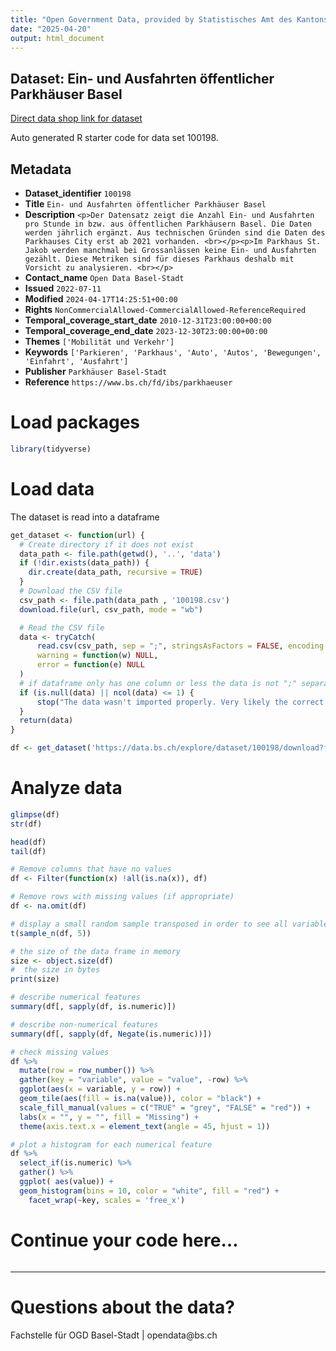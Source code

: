 ```yaml
---
title: "Open Government Data, provided by Statistisches Amt des Kantons Basel-Stadt - Fachstelle OGD"
date: "2025-04-20"
output: html_document
---
```


## Dataset: Ein- und Ausfahrten öffentlicher Parkhäuser Basel

[Direct data shop link for dataset](https://data.bs.ch/explore/dataset/100198)

Auto generated R starter code for data set 100198.

## Metadata

- **Dataset_identifier** `100198`
- **Title** `Ein- und Ausfahrten öffentlicher Parkhäuser Basel`
- **Description** `<p>Der Datensatz zeigt die Anzahl Ein- und Ausfahrten pro Stunde in bzw. aus öffentlichen Parkhäusern Basel. Die Daten werden jährlich ergänzt. Aus technischen Gründen sind die Daten des Parkhauses City erst ab 2021 vorhanden. <br></p><p>Im Parkhaus St. Jakob werden manchmal bei Grossanlässen keine Ein- und Ausfahrten gezählt. Diese Metriken sind für dieses Parkhaus deshalb mit Vorsicht zu analysieren. <br></p>`
- **Contact_name** `Open Data Basel-Stadt`
- **Issued** `2022-07-11`
- **Modified** `2024-04-17T14:25:51+00:00`
- **Rights** `NonCommercialAllowed-CommercialAllowed-ReferenceRequired`
- **Temporal_coverage_start_date** `2010-12-31T23:00:00+00:00`
- **Temporal_coverage_end_date** `2023-12-30T23:00:00+00:00`
- **Themes** `['Mobilität und Verkehr']`
- **Keywords** `['Parkieren', 'Parkhaus', 'Auto', 'Autos', 'Bewegungen', 'Einfahrt', 'Ausfahrt']`
- **Publisher** `Parkhäuser Basel-Stadt`
- **Reference** `https://www.bs.ch/fd/ibs/parkhaeuser`


# Load packages

```r

library(tidyverse)
```

# Load data

The dataset is read into a dataframe

```r
get_dataset <- function(url) {
  # Create directory if it does not exist
  data_path <- file.path(getwd(), '..', 'data')
  if (!dir.exists(data_path)) {
    dir.create(data_path, recursive = TRUE)
  }
  # Download the CSV file
  csv_path <- file.path(data_path , '100198.csv')
  download.file(url, csv_path, mode = "wb")

  # Read the CSV file
  data <- tryCatch(
      read.csv(csv_path, sep = ";", stringsAsFactors = FALSE, encoding = "UTF-8"),
      warning = function(w) NULL,
      error = function(e) NULL
  )
  # if dataframe only has one column or less the data is not ";" separated
  if (is.null(data) || ncol(data) <= 1) {
      stop("The data wasn't imported properly. Very likely the correct separator couldn't be found.\nPlease check the dataset manually and adjust the code.")
  }
  return(data)
}
```

```r

df <- get_dataset('https://data.bs.ch/explore/dataset/100198/download?format=csv&timezone=Europe%2FZurich')

```

# Analyze data

```r

glimpse(df)
str(df)

head(df)
tail(df)

```

```r
# Remove columns that have no values
df <- Filter(function(x) !all(is.na(x)), df)

# Remove rows with missing values (if appropriate)
df <- na.omit(df)
```

```r
# display a small random sample transposed in order to see all variables
t(sample_n(df, 5))
```

```r
# the size of the data frame in memory
size <- object.size(df)
#  the size in bytes
print(size)
```

```r
# describe numerical features
summary(df[, sapply(df, is.numeric)])
```

```r
# describe non-numerical features
summary(df[, sapply(df, Negate(is.numeric))])
```

```r
# check missing values
df %>%
  mutate(row = row_number()) %>%
  gather(key = "variable", value = "value", -row) %>%
  ggplot(aes(x = variable, y = row)) +
  geom_tile(aes(fill = is.na(value)), color = "black") +
  scale_fill_manual(values = c("TRUE" = "grey", "FALSE" = "red")) +
  labs(x = "", y = "", fill = "Missing") +
  theme(axis.text.x = element_text(angle = 45, hjust = 1))
```

```r
# plot a histogram for each numerical feature
df %>%
  select_if(is.numeric) %>%
  gather() %>%
  ggplot( aes(value)) +
  geom_histogram(bins = 10, color = "white", fill = "red") +
    facet_wrap(~key, scales = 'free_x')
```

# Continue your code here...

```r

```
------------------------------------------------------------------------

# Questions about the data?

Fachstelle für OGD Basel-Stadt | opendata@bs.ch
